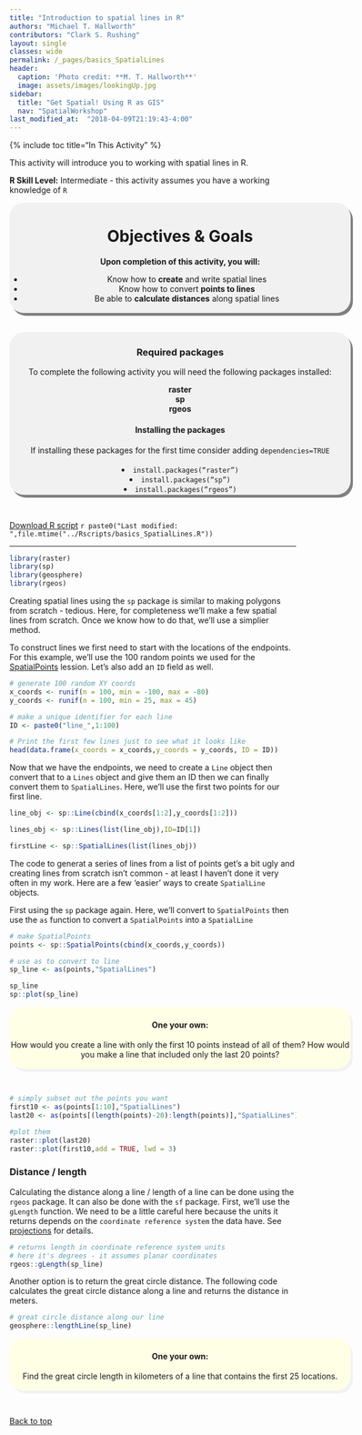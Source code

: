 ```yaml
---
title: "Introduction to spatial lines in R"
authors: "Michael T. Hallworth"
contributors: "Clark S. Rushing"
layout: single
classes: wide
permalink: /_pages/basics_SpatialLines
header:
  caption: 'Photo credit: **M. T. Hallworth**'
  image: assets/images/lookingUp.jpg
sidebar:
  title: "Get Spatial! Using R as GIS"
  nav: "SpatialWorkshop"
last_modified_at:  "2018-04-09T21:19:43-4:00"
---
```

<a name="TOP"></a>
{% include toc title="In This Activity" %}


This activity will introduce you to working with spatial lines in R.

**R Skill Level:** Intermediate - this activity assumes you have a working knowledge of `R`     

<div style="background-color:rgba(0, 0, 0, 0.0470588); border-radius: 25px; text-align:center; vertical-align: middle; padding:3px 0; width: 600px; margin: auto; box-shadow: 4px 5px gray;">

<h1>Objectives & Goals</h1>      
<b>Upon completion of this activity, you will:</b>
<ul>
<li>Know how to <strong>create</strong> and write spatial lines</li>
<li>Know how to convert <strong>points to lines</strong></li>
<li>Be able to <strong>calculate distances</strong> along spatial lines</li>             
</ul>
</div>

<br>
<br>
<a name="install.packages"></a>
<div style="background-color:rgba(0, 1, 1, 0.0470588); border-radius: 25px; text-align:center; vertical-align: middle; padding:2px 0; width: 600px; margin: auto; box-shadow: 4px 5px gray;">
<h3> Required packages</h3> 
To complete the following activity you will need the following packages installed:

<strong>raster</strong>               
<strong>sp</strong>     
<strong>rgeos</strong>        
  
<h4>Installing the packages</h4>     
If installing these packages for the first time consider adding <code>dependencies=TRUE</code><br>   
<li><code>install.packages("raster")</code></li>       
<li><code>install.packages("sp")</code></li>         
<li><code>install.packages("rgeos")</code></li> 

</div>
        
<br>

<a href="https://raw.githubusercontent.com/mhallwor/mhallwor.github.io/develop/Rscripts/basics_SpatialLines.R" target="_blank" class="btn btn--info">Download R script</a> `r paste0("Last modified: ",file.mtime("../Rscripts/basics_SpatialLines.R"))`

<hr>
```r
library(raster)
library(sp)
library(geosphere)
library(rgeos)
```

Creating spatial lines using the <code>sp</code> package is similar to making polygons from scratch - tedious. Here, for completeness we'll make a few spatial lines from scratch. Once we know how to do that, we'll use a simplier method. 

To construct lines we first need to start with the locations of the endpoints. For this example, we'll use the 100 random points we used for the <a href="{{ site.baseurl }}/_pages/basics_SpatialPoints" target="_blank">SpatialPoints</a> lession. Let's also add an <code>ID</code> field as well. 

```r
# generate 100 random XY coords 
x_coords <- runif(n = 100, min = -100, max = -80)
y_coords <- runif(n = 100, min = 25, max = 45)

# make a unique identifier for each line
ID <- paste0("line_",1:100)
```

```r
# Print the first few lines just to see what it looks like
head(data.frame(x_coords = x_coords,y_coords = y_coords, ID = ID))
```

Now that we have the endpoints, we need to create a <code>Line</code> object then convert that to a <code>Lines</code> object and give them an ID then we can finally convert them to <code>SpatialLines</code>. Here, we'll use the first two points for our first line.

```r
line_obj <- sp::Line(cbind(x_coords[1:2],y_coords[1:2]))

lines_obj <- sp::Lines(list(line_obj),ID=ID[1])

firstLine <- sp::SpatialLines(list(lines_obj))
```

The code to generat a series of lines from a list of points get's a bit ugly and creating lines from scratch isn't common - at least I haven't done it very often in my work. Here are a few 'easier' ways to create <code>SpatialLine</code> objects.

First using the <code>sp</code> package again. Here, we'll convert to <code>SpatialPoints</code> then use the <code>as</code> function to convert a <code>SpatialPoints</code> into a <code>SpatialLine</code>
```r
# make SpatialPoints
points <- sp::SpatialPoints(cbind(x_coords,y_coords))

# use as to convert to line
sp_line <- as(points,"SpatialLines")
```

```r
sp_line
sp::plot(sp_line)
```

<div style="background-color: #ffffe6; border-radius: 25px; text-align:center; vertical-align: middle; padding: 3px 0; margin: auto; width:600px; box-shadow: 4px 5px #f2f2f2;"> 
<h4><strong>One your own:</strong></h4>
How would you create a line with only the first 10 points instead of all of them? How would you make a line that included only the last 20 points?
</div>
<br>
```r
# simply subset out the points you want
first10 <- as(points[1:10],"SpatialLines")
last20 <- as(points[(length(points)-20):length(points)],"SpatialLines")

#plot them
raster::plot(last20)
raster::plot(first10,add = TRUE, lwd = 3)
```

### Distance / length

Calculating the distance along a line / length of a line can be done using the <code>rgeos</code> package. It can also be done with the <code>sf</code> package. First, we'll use the <code>gLength</code> function. We need to be a little careful here because the units it returns depends on the <code>coordinate reference system</code> the data have. See <a href="{{ site.baseurl }}/_pages/projections" target="_blank">projections</a> for details. 

```r
# returns length in coordinate reference system units
# here it's degrees - it assumes planar coordinates
rgeos::gLength(sp_line)
```

Another option is to return the great circle distance. The following code calculates the great circle distance along a line and returns the distance in meters. 
```r
# great circle distance along our line
geosphere::lengthLine(sp_line)
```

<div style="background-color: #ffffe6; border-radius: 25px; text-align:center; vertical-align: middle; padding: 3px 0; margin: auto; width:600px; box-shadow: 4px 5px #f2f2f2;"> 
<h4><strong>One your own:</strong></h4>
Find the great circle length in kilometers of a line that contains the first 25 locations.
</div>
<br>

<a href="#TOP">Back to top</a>
